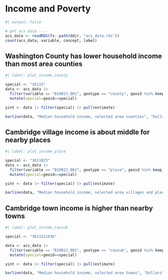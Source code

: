 # Income and Poverty

```r
#| output: false

# get acs data ----
acs_data <- readRDS(fs::path(ddir, "acs_data.rds"))
count(acs_data, variable, concept, label)

```

## Washington County has lower household income than most area counties

```r
#| label: plot_income_county

special <- "36115"
data <- acs_data |> 
  filter(variable == "B19013_001", geotype == "county", geoid %in% keep_cos) |> 
  mutate(special=geoid==special)

yint <- data |> filter(special) |> pull(estimate)

barline(data, "Median household income, selected area counties", "Dollars", seq(0, 100e3, 5e3), yint)

```

## Cambridge village income is about middle for nearby places

```r
#| label: plot_income_place

special <- "3611825"
data <- acs_data |> 
  filter(variable == "B19013_001", geotype == "place", geoid %in% keep_places) |> 
  mutate(special=geoid==special)

yint <- data |> filter(special) |> pull(estimate)

barline(data, "Median household income, selected area villages and places", "Dollars", seq(0, 100e3, 5e3), yint)

```


## Cambridge town income is higher than nearby towns

```r
#| label: plot_income_cousub

special <- "3611511836"

data <- acs_data |> 
  filter(variable == "B19013_001", geotype == "cousub", geoid %in% keep_cousubs) |> 
  mutate(special=geoid==special)

yint <- data |> filter(special) |> pull(estimate)

barline(data, "Median household income, selected area towns", "Dollars", seq(0, 100e3, 5e3), yint)

```


